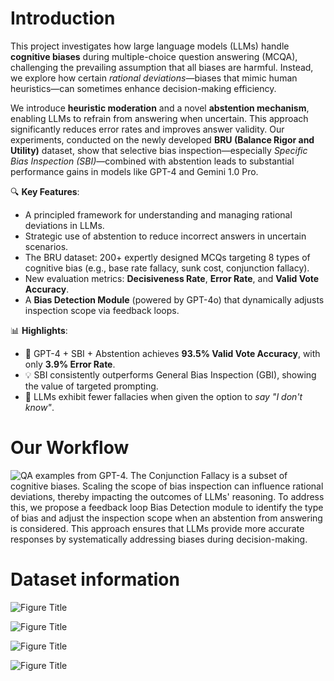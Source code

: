 # Introduction
This project investigates how large language models (LLMs) handle **cognitive biases** during multiple-choice question answering (MCQA), challenging the prevailing assumption that all biases are harmful. Instead, we explore how certain *rational deviations*—biases that mimic human heuristics—can sometimes enhance decision-making efficiency.

We introduce **heuristic moderation** and a novel **abstention mechanism**, enabling LLMs to refrain from answering when uncertain. This approach significantly reduces error rates and improves answer validity. Our experiments, conducted on the newly developed **BRU (Balance Rigor and Utility)** dataset, show that selective bias inspection—especially *Specific Bias Inspection (SBI)*—combined with abstention leads to substantial performance gains in models like GPT-4 and Gemini 1.0 Pro.

🔍 **Key Features**:
- A principled framework for understanding and managing rational deviations in LLMs.
- Strategic use of abstention to reduce incorrect answers in uncertain scenarios.
- The BRU dataset: 200+ expertly designed MCQs targeting 8 types of cognitive bias (e.g., base rate fallacy, sunk cost, conjunction fallacy).
- New evaluation metrics: **Decisiveness Rate**, **Error Rate**, and **Valid Vote Accuracy**.
- A **Bias Detection Module** (powered by GPT-4o) that dynamically adjusts inspection scope via feedback loops.

📊 **Highlights**:
- 🧠 GPT-4 + SBI + Abstention achieves **93.5% Valid Vote Accuracy**, with only **3.9% Error Rate**.
- 💡 SBI consistently outperforms General Bias Inspection (GBI), showing the value of targeted prompting.
- 🚫 LLMs exhibit fewer fallacies when given the option to *say "I don't know"*.

# Our Workflow

![QA examples from GPT-4. The Conjunction Fallacy is a subset of cognitive biases. Scaling the scope of bias inspection can influence rational deviations, thereby impacting the outcomes of LLMs' reasoning. To address this, we propose a feedback loop Bias Detection module to identify the type of bias and adjust the inspection scope when an abstention from answering is considered. This approach ensures that LLMs provide more accurate responses by systematically addressing biases during decision-making.](./public/carousel/figure02_new.png)

# Dataset information

![Figure Title](./public/carousel/frames.png)


![Figure Title](./public/carousel/new_first2.png)


![Figure Title](./public/carousel/new_figure4.png)

![Figure Title](./public/carousel/new_figure5.png)
